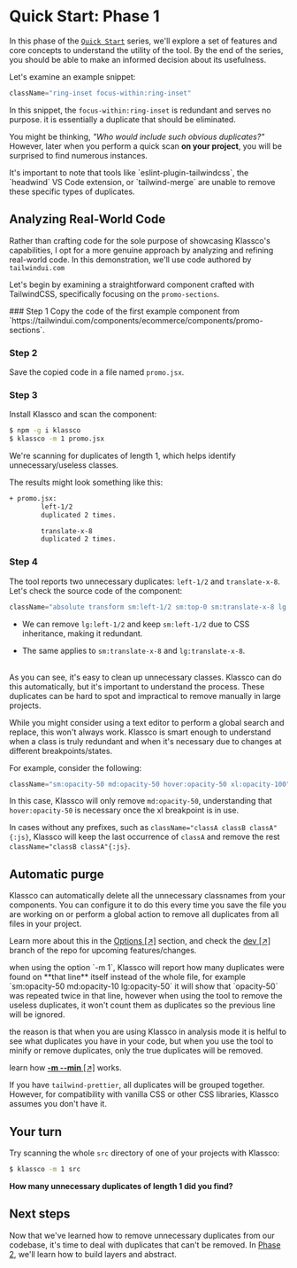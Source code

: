 
# Quick Start: Phase 1
In this phase of the [`Quick Start`](/quick-start) series, we'll explore a set
of features and core concepts to understand the utility of the tool. By the
end of the series, you should be able to make an informed decision about its
usefulness.

Let's examine an example snippet:

```js
className="ring-inset focus-within:ring-inset"
```

In this snippet, the `focus-within:ring-inset` is redundant and serves no
purpose. it is essentially a duplicate that should be eliminated.

You might be thinking, *"Who would include such obvious duplicates?"* However,
later when you perform a quick scan **on your project**, you will be surprised
to find numerous instances.

<Callout type="info">
It's important to note that tools like `eslint-plugin-tailwindcss`, the
`headwind` VS Code extension, or `tailwind-merge` are unable to remove these
specific types of duplicates.
</Callout>

## Analyzing Real-World Code
Rather than crafting code for the sole purpose of showcasing Klassco's
capabilities, I opt for a more genuine approach by analyzing and refining
real-world code. In this demonstration, we'll use code authored by
`tailwindui.com`

Let's begin by examining a straightforward component crafted with TailwindCSS,
specifically focusing on the `promo-sections`.


<Steps>
### Step 1
Copy the code of the first example component from
`https://tailwindui.com/components/ecommerce/components/promo-sections`.

### Step 2
Save the copied code in a file named `promo.jsx`.

### Step 3
Install Klassco and scan the component:

```bash
$ npm -g i klassco
$ klassco -m 1 promo.jsx
```

We're scanning for duplicates of length 1, which helps identify
unnecessary/useless classes.

The results might look something like this:

```bash
+ promo.jsx:
        left-1/2
        duplicated 2 times.

        translate-x-8
        duplicated 2 times.
```

### Step 4
The tool reports two unnecessary duplicates: `left-1/2` and `translate-x-8`.
Let's check the source code of the component:

```js /left-1/ /translate-x-8/
className="absolute transform sm:left-1/2 sm:top-0 sm:translate-x-8 lg:left-1/2 lg:top-1/2 lg:-translate-y-1/2 lg:translate-x-8"
```

+ We can remove `lg:left-1/2` and keep `sm:left-1/2` due to CSS inheritance,
    making it redundant.

+ The same applies to `sm:translate-x-8` and
    `lg:translate-x-8`.

<br />
As you can see, it's easy to clean up unnecessary classes. Klassco can do this
automatically, but it's important to understand the process. These duplicates
can be hard to spot and impractical to remove manually in large projects.

While you might consider using a text editor to perform a global search and
replace, this won't always work. Klassco is smart enough to understand when a
class is truly redundant and when it's necessary due to changes at different
breakpoints/states.

For example, consider the following:

```js
className="sm:opacity-50 md:opacity-50 hover:opacity-50 xl:opacity-100"
```

In this case, Klassco will only remove `md:opacity-50`, understanding that `hover:opacity-50` is necessary once the xl breakpoint is in use.

In cases without any prefixes, such as `className="classA classB
classA"{:js}`, Klassco will keep the last occurrence of `classA` and remove
the rest `className="classB classA"{:js}`.
</Steps>

## Automatic purge
Klassco can automatically delete all the unnecessary classnames from your
components. You can configure it to do this every time you save the file you
are working on or perform a global action to remove all duplicates from all files in your project.

Learn more about this in the [Options [&#8599;]](../options) section, and
check the [dev [&#8599;]](https://github.com/cipherlogs/klassco) branch of
the repo for upcoming features/changes.

<Callout>
when using the option `-m 1`, Klassco will report how many duplicates were
found on **that line** itself instead of the whole file, for example
`sm:opacity-50 md:opacity-10 lg:opacity-50` it will show that `opacity-50` was
repeated twice in that line, however when using the tool to remove the useless
duplicates, it won't count them as duplicates so the previous line will be
ignored.

the reason is that when you are using Klassco in analysis mode it is helful to
see what duplicates you have in your code, but when you use the tool to minify
or remove duplicates, only the true duplicates will be removed.

learn how [**-m --min** [&#8599;]](/options/min) works.
</Callout>

<Callout type="info">If you have `tailwind-prettier`, all duplicates will be
grouped together. However, for compatibility with vanilla CSS or other CSS
libraries, Klassco assumes you don't have it.</Callout>



## Your turn
Try scanning the whole `src` directory of one of your projects with Klassco:

```bash
$ klassco -m 1 src
```

**How many unnecessary duplicates of length 1 did you find?**



## Next steps
Now that we've learned how to remove unnecessary duplicates from our codebase,
it's time to deal with duplicates that can't be removed. In [Phase
2](/quick-start/phase2), we'll learn how to build layers and abstract.
